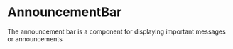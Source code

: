 

<Meta title="Components/Announcement Bar" name="Docs" />

# AnnouncementBar

The announcement bar is a component for displaying important messages or
announcements

<Canvas>
	<Story of={AnnouncementBarStories.announcementbar} />
</Canvas>
